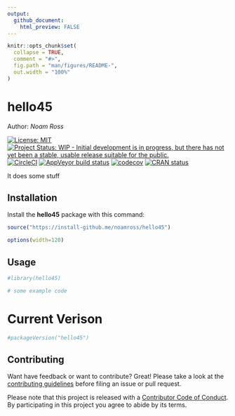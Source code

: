```yaml
---
output:
  github_document:
    html_preview: FALSE
---
```


<!-- README.md is generated from README.Rmd. Please edit that file -->

```r
knitr::opts_chunk$set(
  collapse = TRUE,
  comment = "#>",
  fig.path = "man/figures/README-",
  out.width = "100%"
)
```
# hello45

Author: _Noam Ross_

[![License: MIT](https://img.shields.io/badge/License-MIT-blue.svg){data-external="1"}](https://opensource.org/licenses/MIT)
[![Project Status: WIP - Initial development is in progress, but there has not yet been a stable, usable release suitable for the public.](http://www.repostatus.org/badges/latest/wip.svg){data-external="1"}](http://www.repostatus.org/#wip)
[![CircleCI](https://circleci.com/gh/noamross/hello45.svg){data-external="1"}](https://circleci.com/gh/noamross/hello45)
  [![AppVeyor build status](https://ci.appveyor.com/api/projects/status/github/noamross/hello45?branch=master&svg=true){data-external="1"}](https://ci.appveyor.com/project/noamross/hello45)
[![codecov](https://codecov.io/gh/noamross/hello45/branch/master/graph/badge.svg){data-external="1"}](https://codecov.io/gh/noamross/hello45)
[![CRAN status](https://www.r-pkg.org/badges/version/hello45){data-external="1"}](https://cran.r-project.org/package=hello45)

It does some stuff

## Installation

Install the **hello45** package with this command:

```r
source("https://install-github.me/noamross/hello45")
```

```r
options(width=120)
```

## Usage

```r
#library(hello45)

# some example code
```


# Current Verison

```r
#packageVersion("hello45")
```

## Contributing

Want have feedback or want to contribute? Great! Please take a look at the [contributing guidelines](https://github.com/noamross/hello45/blob/master/.github/CONTRIBUTING.md) before filing an issue or pull request. 

Please note that this project is released with a [Contributor Code of Conduct](https://github.com/noamross/hello45/blob/master/.github/CODE_OF_CONDUCT.md). By participating in this project you agree to abide by its terms.
